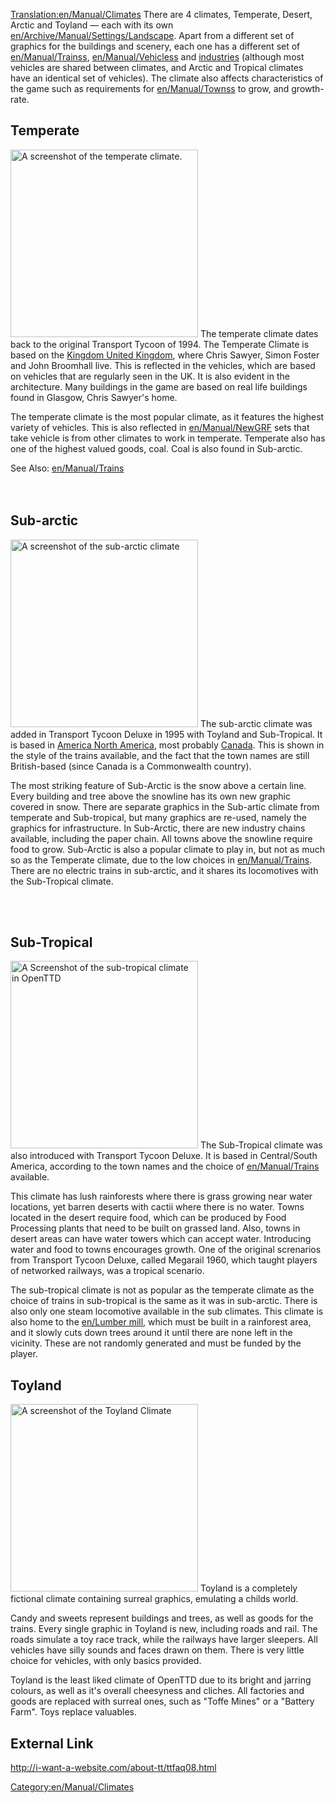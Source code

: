 [[Translation:en/Manual/Climates]]
There are 4 climates, Temperate, Desert, Arctic and Toyland &mdash; each with its own [[en/Archive/Manual/Settings/Landscape]]. Apart from a different set of graphics for the buildings and scenery, each one has a different set of [[en/Manual/Trains]]s, [[en/Manual/Vehicles]]s and [[en/Manual/Industries|industries]] (although most vehicles are shared between climates, and Arctic and Tropical climates have an identical set of vehicles). The climate also affects characteristics of the game such as requirements for [[en/Manual/Towns]]s to grow, and growth-rate.

==Temperate==
[[File:en/Manual/Temperatescreenshot.png|thumb|left|300px|A screenshot of the temperate climate.]]
The temperate climate dates back to the original Transport Tycoon of 1994. The Temperate Climate is based on the [https://www.wikipedia.org/wiki/United Kingdom United Kingdom], where Chris Sawyer, Simon Foster and John Broomhall live. This is reflected in the vehicles, which are based on vehicles that are regularly seen in the UK. It is also evident in the architecture. Many buildings in the game are based on real life buildings found in Glasgow, Chris Sawyer's home.

The temperate climate is the most popular climate, as it features the highest variety of vehicles. This is also reflected in [[en/Manual/NewGRF]] sets that take vehicle is from other climates to work in temperate. Temperate also has one of the highest valued goods, coal. Coal is also found in Sub-arctic.



See Also: [[en/Manual/Trains]]
<br>
<br>
<br>

==Sub-arctic==
[[File:en/Manual/Subarcticscreenshot.png|thumb|right|300px|A screenshot of the sub-arctic climate]]
The sub-arctic climate was added in Transport Tycoon Deluxe in 1995 with Toyland and Sub-Tropical. It is based in [https://www.wikipedia.org/wiki/North America North America], most probably [https://www.wikipedia.org/wiki/Canada Canada]. This is shown in the style of the trains available, and the fact that the town names are still British-based (since Canada is a Commonwealth country). 

The most striking feature of Sub-Arctic is the snow above a certain line. Every building and tree above the snowline has its own new graphic covered in snow. There are separate graphics in the Sub-artic climate from temperate and Sub-tropical, but many graphics are re-used, namely the graphics for infrastructure.  In Sub-Arctic, there are new industry chains available, including the paper chain. All towns above the snowline require food to grow. Sub-Arctic is also a popular climate to play in, but not as much so as the Temperate climate, due to the low choices in [[en/Manual/Trains]]. There are no electric trains in sub-arctic, and it shares its locomotives with the Sub-Tropical climate. 

<br>
<br>

==Sub-Tropical==
[[File:en/Manual/Subtropicalscreenshot.png|thumb|300px|left|A Screenshot of the sub-tropical climate in OpenTTD]]
The Sub-Tropical climate was also introduced with Transport Tycoon Deluxe. It is based in Central/South America, according to the town names and the choice of [[en/Manual/Trains]] available. 

This climate has lush rainforests where there is grass growing near water locations, yet barren deserts with cactii where there is no water. Towns located in the desert require food, which can be produced by Food Processing plants that need to be built on grassed land. Also, towns in desert areas can have water towers which can accept water. Introducing water and food to towns encourages growth. One of the original screnarios from Transport Tycoon Deluxe, called Megarail 1960, which taught players of networked railways, was a tropical scenario. 

The sub-tropical climate is not as popular as the temperate climate as the choice of trains in sub-tropical is the same as it was in sub-arctic. There is also only one steam locomotive available in the sub climates. This climate is also home to the [[en/Lumber mill]], which must be built in a rainforest area, and it slowly cuts down trees around it until there are none left in the vicinity. These are not randomly generated and must be funded by the player.

==Toyland==
[[File:en/Manual/Toylandscreenshot.png|thumb|right|300px|A screenshot of the Toyland Climate]]
Toyland is a completely fictional climate containing surreal graphics, emulating a childs world.

Candy and sweets represent buildings and trees, as well as goods for the trains. Every single graphic in Toyland is new, including roads and rail. The roads simulate a toy race track, while the railways have larger sleepers. All vehicles have silly sounds and faces drawn on them. There is very little choice for vehicles, with only basics provided. 

Toyland is the least liked climate of OpenTTD due to its bright and jarring colours, as well as it's overall cheesyness and cliches. All factories and goods are replaced with surreal ones, such as "Toffe Mines" or a "Battery Farm". Toys replace valuables.

==External Link==
http://i-want-a-website.com/about-tt/ttfaq08.html


[[Category:en/Manual/Climates]]